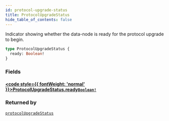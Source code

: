 ```yaml
---
id: protocol-upgrade-status
title: ProtocolUpgradeStatus
hide_table_of_contents: false
---
```








Indicator showing whether the data-node is ready for the protocol upgrade to begin.

```graphql
type ProtocolUpgradeStatus {
  ready: Boolean!
}
```


### Fields

#### [<code style={{ fontWeight: 'normal' }}>ProtocolUpgradeStatus.<b>ready</b></code>](#)<Bullet />[`Boolean!`](/testnet/api/graphql/scalars/boolean) <Badge class="secondary" text="non-null"/> <Badge class="secondary" text="scalar"/>
> 
> 



### Returned by

[`protocolUpgradeStatus`](/testnet/api/graphql/queries/protocol-upgrade-status)  <Badge class="secondary" text="query"/>



